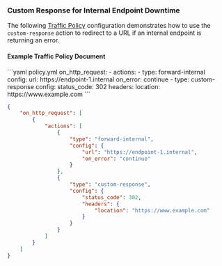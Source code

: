 ### Custom Response for Internal Endpoint Downtime

The following [Traffic Policy](/traffic-policy/)
configuration demonstrates how to use the `custom-response` action to redirect to a URL if an internal endpoint is returning an error.

#### Example Traffic Policy Document

<CodeGroup>
```yaml policy.yml
on_http_request:
  - actions:
      - type: forward-internal
        config:
          url: https://endpoint-1.internal
          on_error: continue
      - type: custom-response
        config:
          status_code: 302
          headers:
            location: https://www.example.com
```

```json policy.json
{
	"on_http_request": [
		{
			"actions": [
				{
					"type": "forward-internal",
					"config": {
						"url": "https://endpoint-1.internal",
						"on_error": "continue"
					}
				},
				{
					"type": "custom-response",
					"config": {
						"status_code": 302,
						"headers": {
							"location": "https://www.example.com"
						}
					}
				}
			]
		}
	]
}
```

</CodeGroup>
